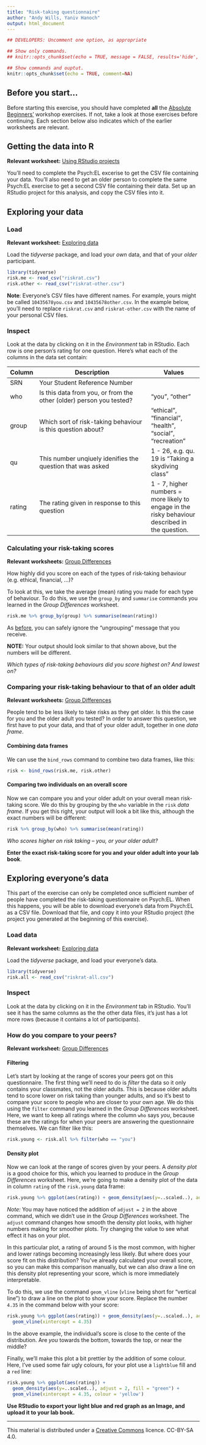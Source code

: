 ```yaml
---
title: "Risk-taking questionnaire"
author: "Andy Wills, Yaniv Hanoch"
output: html_document
---
```


```r
## DEVELOPERS: Uncomment one option, as appropriate

## Show only commands.
## knitr::opts_chunk$set(echo = TRUE, message = FALSE, results='hide', fig.keep = 'none', comment=NA)

## Show commands and ouptut.
knitr::opts_chunk$set(echo = TRUE, comment=NA)
```

## Before you start...
Before starting this exercise, you should have completed **all** the [Absolute Beginners'](index.html) workshop exercises. If not, take a look at those exercises before continuing. Each section below also indicates which of the earlier worksheets are relevant.

## Getting the data into R
**Relevant worksheet:** [Using RStudio projects](using-projects.html)

You'll need to complete the Psych:EL excerise to get the CSV file containing your data. You'll also need to get an older person to complete the same Psych:EL exercise to get a second CSV file containing their data. Set up an RStudio project for this analysis, and copy the CSV files into it. 

## Exploring your data

### Load
**Relevant worksheet:** [Exploring data](exploring-incomes.html) 

Load the _tidyverse_ package, and load your *own* data, and that of your _older_ participant.

```r
library(tidyverse)
risk.me <- read_csv("riskrat.csv")
risk.other <- read_csv("riskrat-other.csv")
```

**Note**: Everyone's CSV files have different names. For example, yours might be called `10435678you.csv` and `10435678other.csv`. In the example below, you'll need to replace `riskrat.csv` and `riskrat-other.csv` with the name of your personal CSV files.

### Inspect
Look at the data by clicking on it in the _Environment_ tab in RStudio. Each row is one person's rating for one question. Here's what each of the columns in the data set contain:

| Column    | Description                             | Values             |
| --------- | --------------------------------------- | ------------------ |
| SRN       | Your Student Reference Number           |        |
| who       | Is this data from you, or from the other (older) person you tested? | "you", "other" |
| group     | Which sort of risk-taking behaviour is this question about? | "ethical", "financial", "health", "social", "recreation" |
| qu  | This number unqiuely idenifies the question that was asked  | 1 - 26, e.g. qu. 19 is "Taking a skydiving class"    |
| rating    | The rating given in response to this question | 1 - 7, higher numbers = more likely to engage in the risky behaviour described in the question. |

### Calculating your risk-taking scores

**Relevant worksheets:** [Group Differences](group-differences.html)

How highly did you score on each of the types of risk-taking behaviour (e.g. ethical, financial, ...)?

To look at this, we take the average (mean) rating you made for each type of behaviour. To do this, we use the `group_by` and `summarise` commands you learned in the _Group Differences_ worksheet.

```r
risk.me %>% group_by(group) %>% summarise(mean(rating))
```

As [before](group-differences.html#group), you can safely ignore the "ungrouping" message that you receive.

**NOTE:** Your output should look similar to that shown above, but the numbers will be different.

_Which types of risk-taking behaviours did you score highest on? And lowest on?_

### Comparing your risk-taking behaviour to that of an older adult

**Relevant worksheets:** [Group Differences](group-differences.html)

People tend to be less likely to take risks as they get older. Is this the case for you and the older adult you tested? In order to answer this question, we first have to put your data, and that of your older adult, together in one _data frame_. 

#### Combining data frames

We can use the `bind_rows` command to combine two data frames, like this:

```r
risk <- bind_rows(risk.me, risk.other)
```

#### Comparing two individuals on an overall score
Now we can compare you and your older adult on your overall mean risk-taking score. We do this by grouping by the `who` variable in the `risk` _data frame_. If you get this right, your output will look a bit like this, although the exact numbers will be different:

```r
risk %>% group_by(who) %>% summarise(mean(rating))
```

_Who scores higher on risk taking -- you, or your older adult?_

**Enter the exact risk-taking score for you and your older adult into your lab book**.

## Exploring everyone's data

This part of the exercise can only be completed once sufficient number of people have completed the risk-taking questionnaire on Psych:EL. When this happens, you will be able to download everyone's data from Psych:EL as a CSV file. Download that file, and copy it into your RStudio project (the project you generated at the beginning of this exercise).

### Load data

**Relevant worksheet:** [Exploring data](exploring-incomes.html) 

Load the _tidyverse_ package, and load your everyone's data.

```r
library(tidyverse)
risk.all <- read_csv("riskrat-all.csv")
```

### Inspect

Look at the data by clicking on it in the _Environment_ tab in RStudio. You'll see it has the same columns as the the other data files, it's just has a lot more rows (because it contains a lot of participants).

### How do you compare to your peers?

**Relevant worksheet:** [Group Differences](group-differences.html)

#### Filtering

Let's start by looking at the range of scores your peers got on this questionnaire. The first thing we'll need to do is _filter_ the data so it only contains your classmates, not the older adults. This is because older adults tend to score lower on risk taking than younger adults, and so it's best to compare your score to people who are closer to your own age. We do this using the `filter` command you learned in the _Group Differences_ worksheet. Here, we want to keep all ratings where the column `who` says _you_, because these are the ratings for when your peers are answering the questionnaire themselves. We can filter like this:

```r
risk.young <- risk.all %>% filter(who == "you")
```

#### Density plot

Now we can look at the range of scores given by your peers. A _density plot_ is a good choice for this, which you learned to produce in the _Group Differences_ worksheet. Here, we're going to make a density plot of the data in column `rating` of the `risk.young` data frame:

```r
risk.young %>% ggplot(aes(rating)) + geom_density(aes(y=..scaled..), adjust = 2)
```

_Note:_ You may have noticed the addition of `adjust = 2` in the above command, which we didn't use in the _Group Differences_ worksheet. The `adjust` command changes how smooth the density plot looks, with higher numbers making for smoother plots. Try changing the value to see what effect it has on your plot.

In this particular plot, a rating of around 5 is the most common, with higher and lower ratings becoming increasingly less likely. But where does your score fit on this distribution? You've already calculated your overall score, so you can make this comparison manually, but we can also draw a line on this density plot representing your score, which is more immediately interpretable.

To do this, we use the command `geom_vline` (`vline` being short for "vertical line") to draw a line on the plot to show your score. Replace the number `4.35` in the command below with your score:

```r
risk.young %>% ggplot(aes(rating)) + geom_density(aes(y=..scaled..), adjust = 2) +
  geom_vline(xintercept = 4.35)
```

In the above example, the individual's score is close to the cente of the distribution. Are *you* towards the bottom, towards the top, or near the middle?

Finally, we'll make this plot a bit prettier by the addition of some colour. Here, I've used some fair ugly colours, for your plot use a `lightblue` fill and a `red` line:

```r
risk.young %>% ggplot(aes(rating)) + 
  geom_density(aes(y=..scaled..), adjust = 2, fill = "green") +
  geom_vline(xintercept = 4.35, colour = 'yellow')
```

**Use RStudio to export your light blue and red graph as an Image, and upload it to your lab book.**

___

This material is distributed under a [Creative Commons](https://creativecommons.org/) licence. CC-BY-SA 4.0. 
